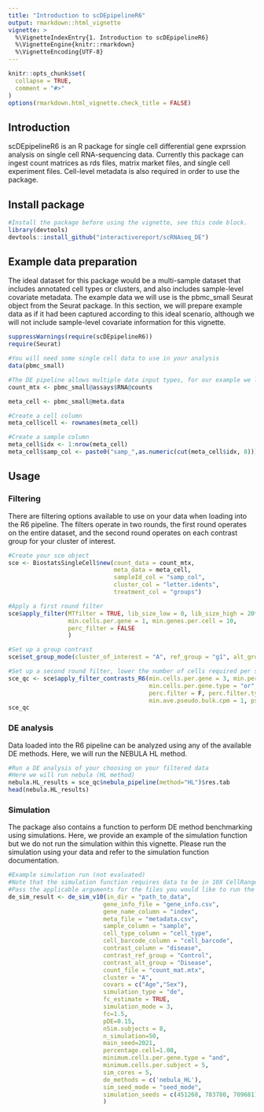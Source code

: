 ```yaml
---
title: "Introduction to scDEpipelineR6"
output: rmarkdown::html_vignette
vignette: >
  %\VignetteIndexEntry{1. Introduction to scDEpipelineR6}
  %\VignetteEngine{knitr::rmarkdown}
  %\VignetteEncoding{UTF-8}
---
```


```r
knitr::opts_chunk$set(
  collapse = TRUE,
  comment = "#>"
)
options(rmarkdown.html_vignette.check_title = FALSE)
```

## Introduction

scDEpipelineR6 is an R package for single cell differential gene exprssion analysis on single cell RNA-sequencing data. Currently this package can ingest count matrices as rds files, matrix market files, and single cell experiment files. Cell-level metadata is also required in order to use the package.

## Install package
```r
#Install the package before using the vignette, see this code block.
library(devtools)
devtools::install_github("interactivereport/scRNAseq_DE")
```

## Example data preparation

The ideal dataset for this package would be a multi-sample dataset that includes annotated cell types or clusters, and also includes sample-level covariate metadata.  The example data we will use is the pbmc_small Seurat object from the Seurat package.  In this section, we will prepare example data as if it had been captured according to this ideal scenario, although we will not include sample-level covariate information for this vignette.

```r
suppressWarnings(require(scDEpipelineR6))
require(Seurat)

#You will need some single cell data to use in your analysis
data(pbmc_small)

#The DE pipeline allows multiple data input types, for our example we load a count matrix and cell metadata
count_mtx <- pbmc_small@assays$RNA@counts

meta_cell <- pbmc_small@meta.data

#Create a cell column
meta_cell$cell <- rownames(meta_cell)

#Create a sample column
meta_cell$idx <- 1:nrow(meta_cell)
meta_cell$samp_col <- paste0("samp_",as.numeric(cut(meta_cell$idx, 8)))

```

## Usage

### Filtering

There are filtering options available to use on your data when loading into the R6 pipeline.  The filters operate in two rounds, the first round operates on the entire dataset, and the second round operates on each contrast group for your cluster of interest.

```r
#Create your sce object
sce <- BiostatsSingleCell$new(count_data = count_mtx,
                              meta_data = meta_cell,
                              sampleId_col = "samp_col",
                              cluster_col = "letter.idents",
                              treatment_col = "groups")

#Apply a first round filter
sce$apply_filter(MTfilter = TRUE, lib_size_low = 0, lib_size_high = 20*10^6,
                 min.cells.per.gene = 1, min.genes.per.cell = 10,
                 perc_filter = FALSE
                 )

#Set up a group contrast
sce$set_group_mode(cluster_of_interest = "A", ref_group = "g1", alt_group = "g2")

#Set up a second round filter, lower the number of cells required per subject to 3
sce_qc <- sce$apply_filter_contrasts_R6(min.cells.per.gene = 3, min.perc.cells.per.gene = 0.1, perc.cells.filter = T,
                                        min.cells.per.gene.type = "or", cells.per.gene.filter = T,
                                        perc.filter = F, perc.filter.type = "and", perc_threshold = 0.75,
                                        min.ave.pseudo.bulk.cpm = 1, pseudo.bulk.cpm.filter = F, min.cells.per.subj = 3)
sce_qc
```

### DE analysis

Data loaded into the R6 pipeline can be analyzed using any of the available DE methods.  Here, we will run the NEBULA HL method.

```r
#Run a DE analysis of your choosing on your filtered data
#Here we will run nebula (HL method)
nebula.HL_results = sce_qc$nebula_pipeline(method="HL")$res.tab
head(nebula.HL_results)
```

### Simulation

The package also contains a function to perform DE method benchmarking using simulations.  Here, we provide an example of the simulation function but we do not run the simulation within this vignette.  Please run the simulation using your data and refer to the simulation function documentation.

```r
#Example simulation run (not evaluated)
#Note that the simulation function requires data to be in 10X CellRanger v2 format
#Pass the applicable arguments for the files you would like to run the simulation on into this function
de_sim_result <- de_sim_v10(in_dir = "path_to_data",
                           gene_info_file = "gene_info.csv",
                           gene_name_column = "index",
                           meta_file = "metadata.csv",
                           sample_column = "sample",
                           cell_type_column = "cell_type",
                           cell_barcode_column = "cell_barcode",
                           contrast_column = "disease",
                           contrast_ref_group = "Control",
                           contrast_alt_group = "Disease",
                           count_file = "count_mat.mtx",
                           cluster = "A",
                           covars = c("Age","Sex"),
                           simulation_type = "de",
                           fc_estimate = TRUE,
                           simulation_mode = 3,
                           fc=1.5,
                           pDE=0.15,
                           nSim.subjects = 8,
                           n_simulation=50,
                           main_seed=2021,
                           percentage.cell=1.00,
                           minimum.cells.per.gene.type = "and",
                           minimum.cells.per.subject = 5,
                           sim_cores = 5,
                           de_methods = c('nebula_HL'),
                           sim_seed_mode = "seed_mode",
                           simulation_seeds = c(451268, 783780, 709681)
                           )
```
